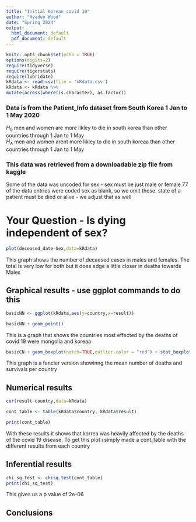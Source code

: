 ```yaml
---
title: "Initial Korean covid 19"
author: "Hyaden Wood"
date: "Spring 2024"
output:
  html_document: default
  pdf_document: default
---
```


```r
knitr::opts_chunk$set(echo = TRUE)
options(digits=2)
require(tidyverse)
require(tigerstats)
require(lubridate)
kRdata <- read.csv(file = 'kRdata.csv')
kRdata <- kRdata %>%
mutate(across(where(is.character), as.factor))

```
### Data is from the Patient_Info dataset from South Korea 1 Jan to 1 May 2020

$H_0$ men and women are more likley to die in south korea than other countries through 1 Jan to 1 May         
$H_A$ men and women arent more likley to die in south koreaa than other countries through 1 Jan to 1 May

### This data was retrieved from a downloadable zip file from kaggle

Some of the data was uncoded for sex - sex must be just male or female
77 of the data entries were coded sex  as blank, so we omit these.
state of a patient must be died or alive - we adjust that as well   
  
# Your Question - Is dying independent of sex?


```r
plot(deceased_date~Sex,data=kRdata)
```
This graph shows the number of decaesed cases in males and females. The total is very low for both but it does edge a little closer in deaths towards Males


## Graphical results - use ggplot commands to do this  


```r
basicNN <- ggplot(kRdata,aes(y=country,x=result))
```
 
  


```r
basicNN + geom_point()
```
   This is a graph that shows the countries most effected by the deaths of covid 19 were mongolia and koreaa
 
```r
basicCN + geom_boxplot(notch=TRUE,outlier.color = "red") + stat_boxplot(geom ='errorbar') + labs(title="Fancy notch boxplot \n with 2 lines")
```
This graph is a fancier version showinng the mean number of deaths and survivals per country
  
## Numerical results

```r
cor(result~country,data=kRdata)
```

```r
cont_table <- table(kRdata$country, kRdata$result)
```

```r
print(cont_table)
```
With these results it shows that korrea was heavily affected by the deaths of the covid 19 disease. To get this plot i simply made a cont_table with the different results from each country 

## Inferential results 

```r
chi_sq_test <- chisq.test(cont_table)
print(chi_sq_test)
```
This gives us a p value of 2e-06

## Conclusions

